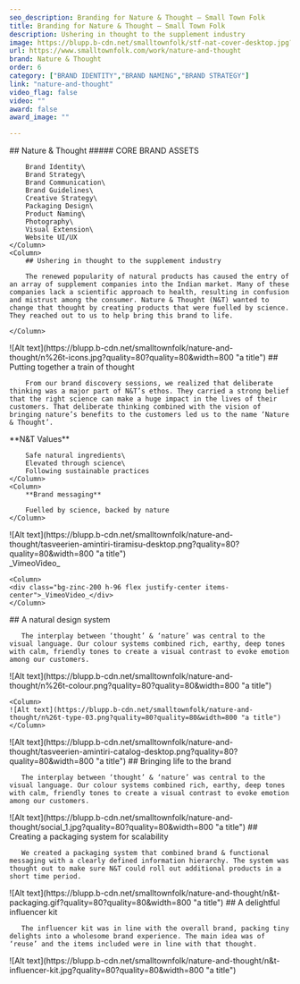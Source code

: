 ```yaml
---
seo_description: Branding for Nature & Thought — Small Town Folk
title: Branding for Nature & Thought — Small Town Folk
description: Ushering in thought to the supplement industry 
image: https://blupp.b-cdn.net/smalltownfolk/stf-nat-cover-desktop.jpg?quality=80
url: https://www.smalltownfolk.com/work/nature-and-thought
brand: Nature & Thought  
order: 6
category: ["BRAND IDENTITY","BRAND NAMING","BRAND STRATEGY"]
link: "nature-and-thought"
video_flag: false
video: ""
award: false
award_image: ""

---
```


<Column2>
    <Column>
        ## Nature & Thought
        ##### CORE BRAND ASSETS

        Brand Identity\
        Brand Strategy\
        Brand Communication\
        Brand Guidelines\
        Creative Strategy\
        Packaging Design\
        Product Naming\
        Photography\
        Visual Extension\
        Website UI/UX
    </Column>
    <Column>
        ## Ushering in thought to the supplement industry 
        
        The renewed popularity of natural products has caused the entry of an array of supplement companies into the Indian market. Many of these companies lack a scientific approach to health, resulting in confusion and mistrust among the consumer. Nature & Thought (N&T) wanted to change that thought by creating products that were fuelled by science. They reached out to us to help bring this brand to life. 

    </Column>
</Column2>

<Column>
    ![Alt text](https://blupp.b-cdn.net/smalltownfolk/nature-and-thought/n%26t-icons.jpg?quality=80?quality=80&width=800 "a title")
</Column>

<Column>
        ## Putting together a train of thought 
        
        From our brand discovery sessions, we realized that deliberate thinking was a major part of N&T’s ethos. They carried a strong belief that the right science can make a huge impact in the lives of their customers. That deliberate thinking combined with the vision of bringing nature’s benefits to the customers led us to the name ‘Nature & Thought’.  
</Column>

<Column2>
    <Column>
        **N&T Values**

        Safe natural ingredients\
        Elevated through science\
        Following sustainable practices
    </Column>
    <Column>
        **Brand messaging**

        Fuelled by science, backed by nature 
    </Column>
</Column2>

 <Column>
    ![Alt text](https://blupp.b-cdn.net/smalltownfolk/nature-and-thought/tasveerien-amintiri-tiramisu-desktop.png?quality=80?quality=80&width=800 "a title")
</Column>

<Column2>
    <Column>
    <div class="bg-zinc-200 h-96 flex justify-center items-center">_VimeoVideo_</div>
    </Column>

    <Column>
    <div class="bg-zinc-200 h-96 flex justify-center items-center">_VimeoVideo_</div>
    </Column>
</Column2>

<Column>
        ## A natural design system
        
       The interplay between ‘thought’ & ‘nature’ was central to the visual language. Our colour systems combined rich, earthy, deep tones with calm, friendly tones to create a visual contrast to evoke emotion among our customers.
</Column>

<Column2>
    <Column>
    ![Alt text](https://blupp.b-cdn.net/smalltownfolk/nature-and-thought/n%26t-colour.png?quality=80?quality=80&width=800 "a title")
    </Column>

    <Column>
    ![Alt text](https://blupp.b-cdn.net/smalltownfolk/nature-and-thought/n%26t-type-03.png?quality=80?quality=80&width=800 "a title")
    </Column>
</Column2>

<Column>
    ![Alt text](https://blupp.b-cdn.net/smalltownfolk/nature-and-thought/tasveerien-amintiri-catalog-desktop.png?quality=80?quality=80&width=800 "a title")
</Column>

<Column>
        ## Bringing life to the brand 
        
       The interplay between ‘thought’ & ‘nature’ was central to the visual language. Our colour systems combined rich, earthy, deep tones with calm, friendly tones to create a visual contrast to evoke emotion among our customers. 
</Column>

<Column>
    ![Alt text](https://blupp.b-cdn.net/smalltownfolk/nature-and-thought/social_1.jpg?quality=80?quality=80&width=800 "a title")
</Column>

<Column>
        ## Creating a packaging system for scalability 
        
       We created a packaging system that combined brand & functional messaging with a clearly defined information hierarchy. The system was thought out to make sure N&T could roll out additional products in a short time period. 
</Column>

<Column>
    ![Alt text](https://blupp.b-cdn.net/smalltownfolk/nature-and-thought/n&t-packaging.gif?quality=80?quality=80&width=800 "a title")
</Column>

<Column>
        ## A delightful influencer kit
        
       The influencer kit was in line with the overall brand, packing tiny delights into a wholesome brand experience. The main idea was of ‘reuse’ and the items included were in line with that thought. 
</Column>

<Column>
    ![Alt text](https://blupp.b-cdn.net/smalltownfolk/nature-and-thought/n&t-influencer-kit.jpg?quality=80?quality=80&width=800 "a title")
</Column>
